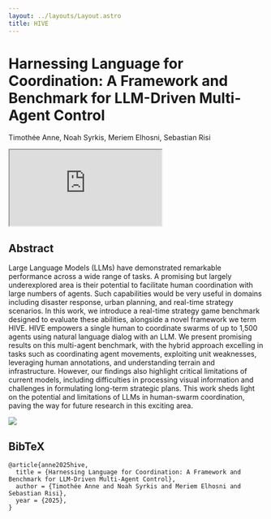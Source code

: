 ```yaml
---
layout: ../layouts/Layout.astro
title: HIVE
---
```



# Harnessing Language for Coordination: A Framework and Benchmark for LLM-Driven Multi-Agent Control

<p class="authors">Timothée Anne, Noah Syrkis, Meriem Elhosni, Sebastian Risi</p>

<iframe src="https://drive.google.com/file/d/1gIoexEmRMqccVzDLCN9TQ-u0VhJU33wU/preview" allow="autoplay"></iframe>

## Abstract

Large Language Models (LLMs) have demonstrated remarkable performance across a wide range of tasks. A promising but largely underexplored area is their potential to facilitate human coordination with large numbers of agents. Such capabilities would be very useful in domains including disaster response, urban planning, and real-time strategy scenarios. In this work, we introduce a real-time strategy game benchmark designed to evaluate these abilities, alongside a novel framework we term HIVE. HIVE empowers a single human to coordinate swarms of up to 1,500 agents using natural language dialog with an LLM. We present promising results on this multi-agent benchmark, with the hybrid approach excelling in tasks such as coordinating agent movements, exploiting unit weaknesses, leveraging human annotations, and understanding terrain and infrastructure. However, our findings also highlight critical limitations of current models, including difficulties in processing visual information and challenges in formulating long-term strategic plans. This work sheds light on the potential and limitations of LLMs in human-swarm coordination, paving the way for future research in this exciting area.

![](/method_overview.svg)

## BibTeX

```
@article{anne2025hive,
  title = {Harnessing Language for Coordination: A Framework and Benchmark for LLM-Driven Multi-Agent Control},
  author = {Timothée Anne and Noah Syrkis and Meriem Elhosni and Sebastian Risi},
  year = {2025},
}
```
